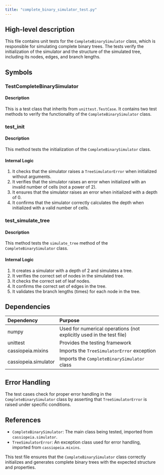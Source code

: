 ```yaml
---
title: "complete_binary_simulator_test.py"
---
```


## High-level description
This file contains unit tests for the `CompleteBinarySimulator` class, which is responsible for simulating complete binary trees. The tests verify the initialization of the simulator and the structure of the simulated tree, including its nodes, edges, and branch lengths.

## Symbols

### TestCompleteBinarySimulator
#### Description
This is a test class that inherits from `unittest.TestCase`. It contains two test methods to verify the functionality of the `CompleteBinarySimulator` class.

### test_init
#### Description
This method tests the initialization of the `CompleteBinarySimulator` class.

#### Internal Logic
1. It checks that the simulator raises a `TreeSimulatorError` when initialized without arguments.
2. It verifies that the simulator raises an error when initialized with an invalid number of cells (not a power of 2).
3. It ensures that the simulator raises an error when initialized with a depth of 0.
4. It confirms that the simulator correctly calculates the depth when initialized with a valid number of cells.

### test_simulate_tree
#### Description
This method tests the `simulate_tree` method of the `CompleteBinarySimulator` class.

#### Internal Logic
1. It creates a simulator with a depth of 2 and simulates a tree.
2. It verifies the correct set of nodes in the simulated tree.
3. It checks the correct set of leaf nodes.
4. It confirms the correct set of edges in the tree.
5. It validates the branch lengths (times) for each node in the tree.

## Dependencies
| Dependency | Purpose |
|:-----------|:--------|
| numpy | Used for numerical operations (not explicitly used in the test file) |
| unittest | Provides the testing framework |
| cassiopeia.mixins | Imports the `TreeSimulatorError` exception |
| cassiopeia.simulator | Imports the `CompleteBinarySimulator` class |

## Error Handling
The test cases check for proper error handling in the `CompleteBinarySimulator` class by asserting that `TreeSimulatorError` is raised under specific conditions.

## References
- `CompleteBinarySimulator`: The main class being tested, imported from `cassiopeia.simulator`.
- `TreeSimulatorError`: An exception class used for error handling, imported from `cassiopeia.mixins`.

This test file ensures that the `CompleteBinarySimulator` class correctly initializes and generates complete binary trees with the expected structure and properties.
